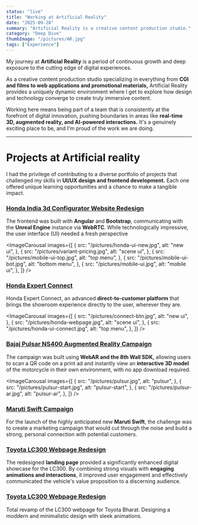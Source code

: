 ```yaml
---
status: "live"
title: "Working at Artificial Reality"
date: "2025-09-28"
summary: "Artificial Reality is a creative content production studio."
category: "Deep Dive"
thumbImage: "/pictures/AR.jpg"
tags: ["Experience"]
---
```


My journey at **Artificial Reality** is a period of continuous growth and deep exposure to the cutting edge of digital experiences.

As a creative content production studio specializing in everything from **CGI and films to web applications and promotional materials,** Artificial Reality provides a uniquely dynamic environment where I get to explore how design and technology converge to create truly immersive content.

Working here means being part of a team that is consistently at the forefront of digital innovation, pushing boundaries in areas like **real-time 3D, augmented reality, and AI-powered interactions.** It's a genuinely exciting place to be, and I'm proud of the work we are doing.

---

# Projects at Artificial reality

I had the privilege of contributing to a diverse portfolio of projects that challenged my skills in **UI/UX design and frontend development.** Each one offered unique learning opportunities and a chance to make a tangible impact.

### [Honda India 3d Configurator Website Redesign](/projects/honda-ui-redesign "Honda India 3d Configurator Website Redesign")

The frontend was built with **Angular** and **Bootstrap**, communicating with the **Unreal Engine** instance via **WebRTC**. While technologically impressive, the user interface (UI) needed a fresh perspective

<ImageCarousal
  images={[
    {
      src: "/pictures/honda-ui-new.jpg",
      alt: "new  ui",
    },
    {
      src: "/pictures/variant-pricing.jpg",
      alt: "scene ui",
    },
    {
      src: "/pictures/mobile-ui-top.jpg",
      alt: "top menu",
    },
    {
      src: "/pictures/mobile-ui-bot.jpg",
      alt: "bottom menu",
    },
    {
      src: "/pictures/mobile-ui.jpg",
      alt: "mobile ui",
    },
  ]}
/>

### [Honda Expert Connect](/projects/honda-expert-connect "Honda Expert Connect")

Honda Expert Connect, an advanced **direct-to-customer platform** that brings the showroom experience directly to the user, wherever they are.

<ImageCarousal
  images={[
    {
      src: "/pictures/connect-btn.jpg",
      alt: "new  ui",
    },
    {
      src: "/pictures/honda-webpage.jpg",
      alt: "scene ui",
    },
    {
      src: "/pictures/honda-ui-connect.jpg",
      alt: "top menu",
    },
  ]}
/>

### [Bajaj Pulsar NS400 Augmented Reality Campaign](/projects/pulsar-ar "Bajaj Pulsar NS400 Augmented Reality Campaign")

The campaign was built using **WebAR and the 8th Wall SDK,** allowing users to scan a QR code on a print ad and instantly view an **interactive 3D model** of the motorcycle in their own environment, with no app download required.

<ImageCarousal
  images={[
    {
      src: "/pictures/pulsur.jpg",
      alt: "pulsur",
    },
    {
      src: "/pictures/pulsur-start.jpg",
      alt: "pulsur-start",
    },
    {
      src: "/pictures/pulsur-ar.jpg",
      alt: "pulsur-ar",
    },
  ]}
/>

### [Maruti Swift Campaign](/projects/swift-ai-campaign "Maruti Swift Campaign")

For the launch of the highly anticipated new **Maruti Swift**, the challenge was to create a marketing campaign that would cut through the noise and build a strong, personal connection with potential customers.

<ImageWrapper src="/pictures/swift.jpg" alt="swift" />

### [Toyota LC300 Webpage Redesign](/projects/toyota-lc300 "Toyota LC300 Webpage Redesign")

The redesigned **landing page** provided a significantly enhanced digital showcase for the LC300. By combining strong visuals with **engaging animations and interactions**, it improved user engagement and effectively communicated the vehicle's value proposition to a discerning audience.

<ImageModal
  src="https://ucarecdn.com/7fffd16f-69a3-40bd-abf6-0c79ce99bccd/-/preview/1000x666/"
  alt="Toyota LC300"
/>

### [Toyota LC300 Webpage Redesign](/projects/toyota-lc300 "Toyota LC300 Webpage Redesign")

Total revamp of the LC300 webpage for Toyota Bharat. Designing a moddern and minimalistic design with sleek animations.

<ImageModal
  src="https://ucarecdn.com/6bf9581e-ca0e-4bdb-9369-fe6759cb85db/-/preview/1000x666/"
  alt="Toyota LC300"
/>
